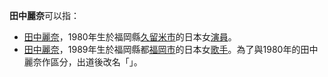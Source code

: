 '''田中麗奈'''可以指：
*[[田中丽奈_(演员)|田中麗奈]]，1980年生於福岡縣[[久留米市|久留米市]]的日本女[[演員|演員]]。
*[[田中麗奈_(早安少女組)|田中麗奈]]，1989年生於福岡縣都[[福岡市|福岡市]]的日本女[[歌手|歌手]]。為了與1980年的田中麗奈作區分，出道後改名「{{lang|ja|田中れいな}}」。

{{Disambiguation|Cat=四字日本人名消歧义}}